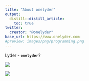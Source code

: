 ```yaml
---
title: "About onelyder"
output:
  distill::distill_article:
    toc: true
twitter:
  creator: "@onelyder"
base_url: https://www.onelyder.com
#preview: images/png/programming.png
---
```


Lyder - **`onelyder`**?

![](images/png/RMarkdownFlow.png)

![](images/gif/663d7815-4bfc-4dc5-89c1-d692854a2418.gif)
